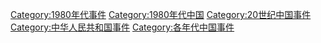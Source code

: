 [[Category:1980年代事件|Category:1980年代事件]]
[[Category:1980年代中国|Category:1980年代中国]]
[[Category:20世纪中国事件|Category:20世纪中国事件]]
[[Category:中华人民共和国事件|Category:中华人民共和国事件]]
[[Category:各年代中国事件|Category:各年代中国事件]]